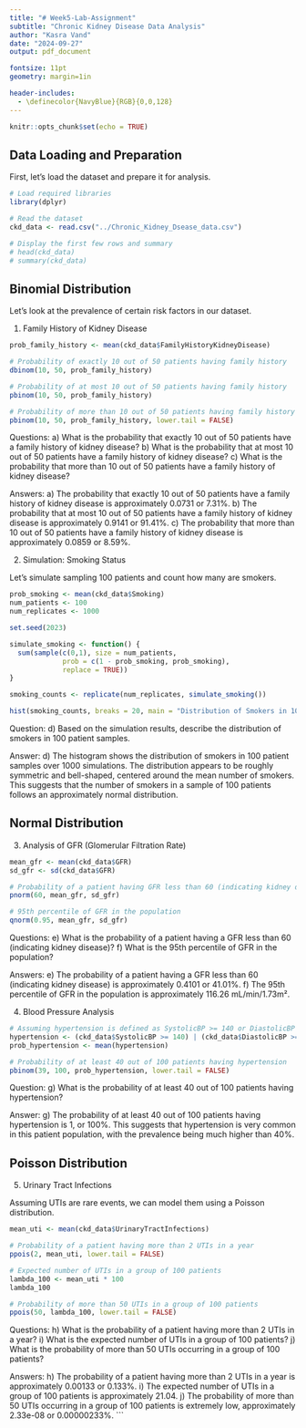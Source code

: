 ```yaml
---
title: "# Week5-Lab-Assignment"
subtitle: "Chronic Kidney Disease Data Analysis"
author: "Kasra Vand"
date: "2024-09-27"
output: pdf_document

fontsize: 11pt
geometry: margin=1in

header-includes:
  - \definecolor{NavyBlue}{RGB}{0,0,128}
---
```

```r
knitr::opts_chunk$set(echo = TRUE)
```

## Data Loading and Preparation

First, let's load the dataset and prepare it for analysis.

```r
# Load required libraries
library(dplyr)

# Read the dataset
ckd_data <- read.csv("../Chronic_Kidney_Dsease_data.csv")

# Display the first few rows and summary
# head(ckd_data)
# summary(ckd_data)
```

## Binomial Distribution

Let's look at the prevalence of certain risk factors in our dataset.

1. Family History of Kidney Disease

```r
prob_family_history <- mean(ckd_data$FamilyHistoryKidneyDisease)

# Probability of exactly 10 out of 50 patients having family history
dbinom(10, 50, prob_family_history)

# Probability of at most 10 out of 50 patients having family history
pbinom(10, 50, prob_family_history)

# Probability of more than 10 out of 50 patients having family history
pbinom(10, 50, prob_family_history, lower.tail = FALSE)
```

Questions:
a) What is the probability that exactly 10 out of 50 patients have a family history of kidney disease?
b) What is the probability that at most 10 out of 50 patients have a family history of kidney disease?
c) What is the probability that more than 10 out of 50 patients have a family history of kidney disease?

Answers:
a) The probability that exactly 10 out of 50 patients have a family history of kidney disease is approximately 0.0731 or 7.31%.
b) The probability that at most 10 out of 50 patients have a family history of kidney disease is approximately 0.9141 or 91.41%.
c) The probability that more than 10 out of 50 patients have a family history of kidney disease is approximately 0.0859 or 8.59%.

2. Simulation: Smoking Status

Let's simulate sampling 100 patients and count how many are smokers.

```r
prob_smoking <- mean(ckd_data$Smoking)
num_patients <- 100
num_replicates <- 1000

set.seed(2023)

simulate_smoking <- function() {
  sum(sample(c(0,1), size = num_patients, 
             prob = c(1 - prob_smoking, prob_smoking), 
             replace = TRUE))
}

smoking_counts <- replicate(num_replicates, simulate_smoking())

hist(smoking_counts, breaks = 20, main = "Distribution of Smokers in 100 Patient Samples")
```

Question:
d) Based on the simulation results, describe the distribution of smokers in 100 patient samples.

Answer:
d) The histogram shows the distribution of smokers in 100 patient samples over 1000 simulations. The distribution appears to be roughly symmetric and bell-shaped, centered around the mean number of smokers. This suggests that the number of smokers in a sample of 100 patients follows an approximately normal distribution.

## Normal Distribution

3. Analysis of GFR (Glomerular Filtration Rate)

```r
mean_gfr <- mean(ckd_data$GFR)
sd_gfr <- sd(ckd_data$GFR)

# Probability of a patient having GFR less than 60 (indicating kidney disease)
pnorm(60, mean_gfr, sd_gfr)

# 95th percentile of GFR in the population
qnorm(0.95, mean_gfr, sd_gfr)
```

Questions:
e) What is the probability of a patient having a GFR less than 60 (indicating kidney disease)?
f) What is the 95th percentile of GFR in the population?

Answers:
e) The probability of a patient having a GFR less than 60 (indicating kidney disease) is approximately 0.4101 or 41.01%.
f) The 95th percentile of GFR in the population is approximately 116.26 mL/min/1.73m².

4. Blood Pressure Analysis

```r
# Assuming hypertension is defined as SystolicBP >= 140 or DiastolicBP >= 90
hypertension <- (ckd_data$SystolicBP >= 140) | (ckd_data$DiastolicBP >= 90)
prob_hypertension <- mean(hypertension)

# Probability of at least 40 out of 100 patients having hypertension
pbinom(39, 100, prob_hypertension, lower.tail = FALSE)
```

Question:
g) What is the probability of at least 40 out of 100 patients having hypertension?

Answer:
g) The probability of at least 40 out of 100 patients having hypertension is 1, or 100%. This suggests that hypertension is very common in this patient population, with the prevalence being much higher than 40%.

## Poisson Distribution

5. Urinary Tract Infections

Assuming UTIs are rare events, we can model them using a Poisson distribution.

```r
mean_uti <- mean(ckd_data$UrinaryTractInfections)

# Probability of a patient having more than 2 UTIs in a year
ppois(2, mean_uti, lower.tail = FALSE)

# Expected number of UTIs in a group of 100 patients
lambda_100 <- mean_uti * 100
lambda_100

# Probability of more than 50 UTIs in a group of 100 patients
ppois(50, lambda_100, lower.tail = FALSE)
```

Questions:
h) What is the probability of a patient having more than 2 UTIs in a year?
i) What is the expected number of UTIs in a group of 100 patients?
j) What is the probability of more than 50 UTIs occurring in a group of 100 patients?

Answers:
h) The probability of a patient having more than 2 UTIs in a year is approximately 0.00133 or 0.133%.
i) The expected number of UTIs in a group of 100 patients is approximately 21.04.
j) The probability of more than 50 UTIs occurring in a group of 100 patients is extremely low, approximately 2.33e-08 or 0.00000233%.
```
